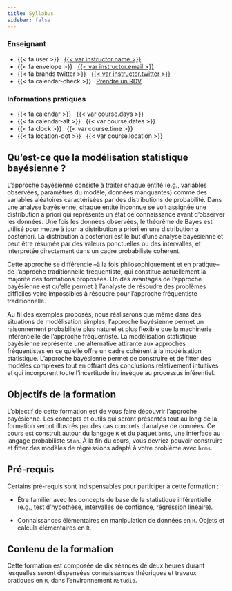 ```yaml
---
title: Syllabus
sidebar: false
---
```


::: {.grid .course-details .course-details-smaller}

::: {.g-col-6}

### Enseignant

- {{< fa user >}} &nbsp; [{{< var instructor.name >}}]({{< var instructor.url >}})
- {{< fa envelope >}} &nbsp; <a href="mailto:{{< var instructor.email >}}">{{< var instructor.email >}}</a>
- {{< fa brands twitter >}} &nbsp; [{{< var instructor.twitter >}}](https://www.twitter.com/{{< var instructor.twitter >}})
- {{< fa calendar-check >}} &nbsp; [Prendre un RDV]({{< var instructor.appointment_url >}})

:::

::: {.g-col-6}

### Informations pratiques

- {{< fa calendar >}} &nbsp; {{< var course.days >}}
- {{< fa calendar-alt >}} &nbsp; {{< var course.dates >}}
- {{< fa clock >}} &nbsp; {{< var course.time >}}
- {{< fa location-dot >}} &nbsp; {{< var course.location >}}

:::

:::

##  Qu’est-ce que la modélisation statistique bayésienne ?

L'approche bayésienne consiste à traiter chaque entité (e.g., variables observées, paramètres du modèle, données manquantes) comme des variables aléatoires caractérisées par des distributions de probabilité. Dans une analyse bayésienne, chaque entité inconnue se voit assignée une distribution a priori qui représente un état de connaissance avant d’observer les données. Une fois les données observées, le théorème de Bayes est utilisé pour mettre à jour la distribution a priori en une distribution a posteriori. La distribution a posteriori est le but d’une analyse bayésienne et peut être résumée par des valeurs ponctuelles ou des intervalles, et interprétée directement dans un cadre probabiliste cohérent.

Cette approche se différencie –à la fois philosophiquement et en pratique– de l’approche traditionnelle fréquentiste, qui constitue actuellement la majorité des formations proposées. Un des avantages de l’approche bayésienne est qu’elle permet à l’analyste de résoudre des problèmes difficiles voire impossibles à résoudre pour l’approche fréquentiste traditionnelle.

Au fil des exemples proposés, nous réaliserons que même dans des situations de modélisation simples, l’approche bayésienne permet un raisonnement probabiliste plus naturel et plus flexible que la machinerie inférentielle de l’approche fréquentiste. La modélisation statistique bayésienne représente une alternative attirante aux approches fréquentistes en ce qu’elle offre un cadre cohérent à la modélisation statistique. L’approche bayésienne permet de construire et de fitter des modèles complexes tout en offrant des conclusions relativement intuitives et qui incorporent toute l’incertitude intrinsèque au processus inférentiel.

## Objectifs de la formation

L’objectif de cette formation est de vous faire découvrir l’approche bayésienne. Les concepts et outils qui seront présentés tout au long de la formation seront illustrés par des cas concrets d’analyse de données. Ce cours est construit autour du langage `R` et du paquet `brms`, une interface au langage probabiliste `Stan`. À la fin du cours, vous devriez pouvoir construire et fitter des modèles de régressions adapté à votre problème avec `brms`.

## Pré-requis

Certains pré-requis sont indispensables pour participer à cette formation :

- Être familier avec les concepts de base de la statistique inférentielle (e.g., test d’hypothèse,
intervalles de confiance, régression linéaire).

- Connaissances élémentaires en manipulation de données en `R`. Objets et calculs élémentaires
en `R`.

## Contenu de la formation

Cette formation est composée de dix séances de deux heures durant lesquelles seront dispensées connaissances théoriques et travaux pratiques en `R`, dans l'environnement `RStudio`.
